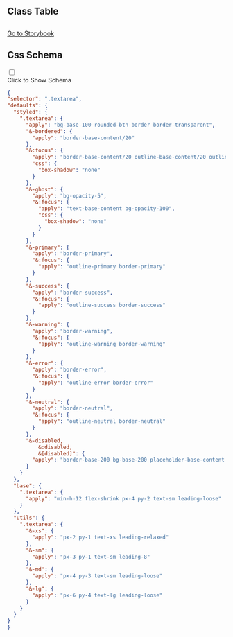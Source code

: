 

## Class Table

<CssTable name="textarea" />



## 

[Go to Storybook](https://story.ui.icebreaker.top/?path=/docs/data-entry-textarea--docs)

## Css Schema
<div className="collapse">
<input type="checkbox" /> 
<div class="collapse-title px-0">
<span class="btn">Click to Show Schema</span>
</div>
<div class="collapse-content"> 

```json
{
"selector": ".textarea",
"defaults": {
  "styled": {
    ".textarea": {
      "apply": "bg-base-100 rounded-btn border border-transparent",
      "&-bordered": {
        "apply": "border-base-content/20"
      },
      "&:focus": {
        "apply": "border-base-content/20 outline-base-content/20 outline outline-2 outline-offset-2",
        "css": {
          "box-shadow": "none"
        }
      },
      "&-ghost": {
        "apply": "bg-opacity-5",
        "&:focus": {
          "apply": "text-base-content bg-opacity-100",
          "css": {
            "box-shadow": "none"
          }
        }
      },
      "&-primary": {
        "apply": "border-primary",
        "&:focus": {
          "apply": "outline-primary border-primary"
        }
      },
      "&-success": {
        "apply": "border-success",
        "&:focus": {
          "apply": "outline-success border-success"
        }
      },
      "&-warning": {
        "apply": "border-warning",
        "&:focus": {
          "apply": "outline-warning border-warning"
        }
      },
      "&-error": {
        "apply": "border-error",
        "&:focus": {
          "apply": "outline-error border-error"
        }
      },
      "&-neutral": {
        "apply": "border-neutral",
        "&:focus": {
          "apply": "outline-neutral border-neutral"
        }
      },
      "&-disabled,
          &:disabled,
          &[disabled]": {
        "apply": "border-base-200 bg-base-200 placeholder-base-content cursor-not-allowed text-opacity-20 placeholder-opacity-20"
      }
    }
  },
  "base": {
    ".textarea": {
      "apply": "min-h-12 flex-shrink px-4 py-2 text-sm leading-loose"
    }
  },
  "utils": {
    ".textarea": {
      "&-xs": {
        "apply": "px-2 py-1 text-xs leading-relaxed"
      },
      "&-sm": {
        "apply": "px-3 py-1 text-sm leading-8"
      },
      "&-md": {
        "apply": "px-4 py-3 text-sm leading-loose"
      },
      "&-lg": {
        "apply": "px-6 py-4 text-lg leading-loose"
      }
    }
  }
}
}
```

</div>
</div>